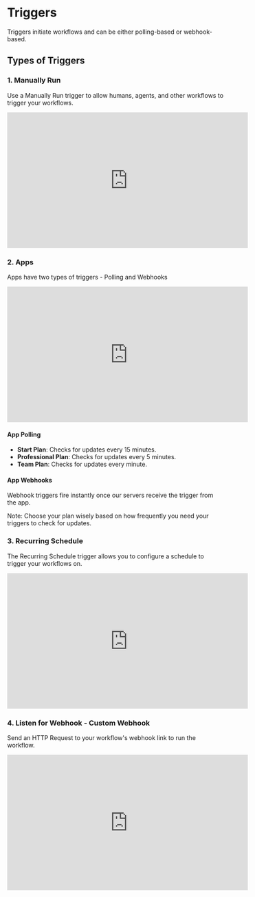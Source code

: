 
# Triggers

Triggers initiate workflows and can be either polling-based or webhook-based.

## Types of Triggers

### 1. Manually Run

Use a Manually Run trigger to allow humans, agents, and other workflows to trigger your workflows.

<div
  style={{
    position: 'relative',
    paddingBottom: '56.25%',
    height: 0,
    overflow: 'hidden',
    marginTop: '20px',
  }}
>
  <iframe
    width="560"
    height="315"
    style={{
      position: 'absolute',
      top: 0,
      left: 0,
      width: '100%',
      height: '100%',
    }}
    src="https://www.youtube.com/embed/k6tjvCbD8ZA?si=i54wU01p2B5S6CER"
    title="YouTube video player"
    frameBorder="0"
    allow="accelerometer; autoplay; clipboard-write; encrypted-media; gyroscope; picture-in-picture; web-share"
    referrerPolicy="strict-origin-when-cross-origin"
    allowFullScreen
  ></iframe>
</div>

### 2. Apps

Apps have two types of triggers - Polling and Webhooks

<div
  style={{
    position: 'relative',
    paddingBottom: '56.25%',
    height: 0,
    overflow: 'hidden',
    marginTop: '20px',
  }}
>
  <iframe
    width="560"
    height="315"
    style={{
      position: 'absolute',
      top: 0,
      left: 0,
      width: '100%',
      height: '100%',
    }}
    src="https://www.youtube.com/embed/L74SujQRUhI?si=a9UJWaijHlu9bLgn"
    title="YouTube video player"
    frameBorder="0"
    allow="accelerometer; autoplay; clipboard-write; encrypted-media; gyroscope; picture-in-picture; web-share"
    referrerPolicy="strict-origin-when-cross-origin"
    allowFullScreen
  ></iframe>
</div>

#### App Polling

- **Start Plan**: Checks for updates every 15 minutes.
- **Professional Plan**: Checks for updates every 5 minutes.
- **Team Plan**: Checks for updates every minute.

#### App Webhooks

Webhook triggers fire instantly once our servers receive the trigger from the app.

<Callout emoji="⏰">
  Note: Choose your plan wisely based on how frequently you need your triggers
  to check for updates.
</Callout>

### 3. Recurring Schedule

The Recurring Schedule trigger allows you to configure a schedule to trigger your workflows on.

<div
  style={{
    position: 'relative',
    paddingBottom: '56.25%',
    height: 0,
    overflow: 'hidden',
    marginTop: '20px',
  }}
>
  <iframe
    width="560"
    height="315"
    style={{
      position: 'absolute',
      top: 0,
      left: 0,
      width: '100%',
      height: '100%',
    }}
    src="https://www.youtube.com/embed/toptFpTdCgc?si=UOwv_rnYaSN1MrsS"
    title="YouTube video player"
    frameBorder="0"
    allow="accelerometer; autoplay; clipboard-write; encrypted-media; gyroscope; picture-in-picture; web-share"
    referrerPolicy="strict-origin-when-cross-origin"
    allowFullScreen
  ></iframe>
</div>

### 4. Listen for Webhook - Custom Webhook

Send an HTTP Request to your workflow's webhook link to run the workflow.

<div
  style={{
    position: 'relative',
    paddingBottom: '56.25%',
    height: 0,
    overflow: 'hidden',
    marginTop: '20px',
  }}
>
  <iframe
    width="560"
    height="315"
    style={{
      position: 'absolute',
      top: 0,
      left: 0,
      width: '100%',
      height: '100%',
    }}
    src="https://www.youtube.com/embed/L8jHS5bR-28?si=kaCEllS90Gx8NHcC"
    title="YouTube video player"
    frameBorder="0"
    allow="accelerometer; autoplay; clipboard-write; encrypted-media; gyroscope; picture-in-picture; web-share"
    referrerPolicy="strict-origin-when-cross-origin"
    allowFullScreen
  ></iframe>
</div>

